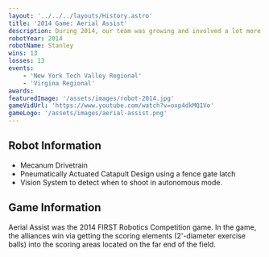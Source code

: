 ---
layout: '../../../layouts/History.astro'
title: '2014 Game: Aerial Assist'
description: During 2014, our team was growing and involved a lot more students from Vestal. We designed a robot with a catapult.
robotYear: 2014
robotName: Stanley
wins: 13
losses: 13
events: 
    - 'New York Tech Valley Regional'
    - 'Virgina Regional'
awards:
featuredImage: '/assets/images/robot-2014.jpg'
gameVidUrl: 'https://www.youtube.com/watch?v=oxp4dkMQ1Vo'
gameLogo: '/assets/images/aerial-assist.png'
---

## Robot Information

- Mecanum Drivetrain
- Pneumatically Actuated Catapult Design using a fence gate latch
- Vision System to detect when to shoot in autonomous mode.

## Game Information

Aerial Assist was the 2014 FIRST Robotics Competition game. In the game, the alliances win via getting the scoring elements (2'-diameter exercise balls) into the scoring areas located on the far end of the field.
